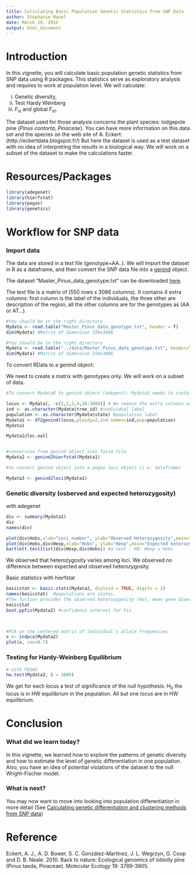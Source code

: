 ```yaml
---
title: Calculating Basic Population Genetic Statistics from SNP Data
author: Stéphanie Manel
date: March 19, 2015
output: html_document
---
```


Introduction
========================================================

In this vignette, you will  calculate basic population genetic statistics from
SNP data using R packages. This statistics serve as exploratory analysis and
requires to work at population level. We will calculate: 

 i. Genetic diversity,
 ii. Test Hardy Weinberg 
 iii. $F_{is}$ and global $F_{st}$.

The dataset used for those analysis concerns the plant species: lodgepole pine
(*Pinus contorta*, *Pinaceae*). You can have more information on this data set and
the species on the web site of A. Eckert:  (http://eckertdata.blogspot.fr/) But
here the dataset is used as a test dataset with no idea of interpreting the
results in a biological way. We will work on a subset of the dataset to make
the calculations faster.

 

Resources/Packages
========================================================



```r
library(adegenet)
library(hierfstat)
library(pegas)
library(genetics)

```


Workflow for SNP data
========================================================
### Import data

The data are stored in a text file (genotype=AA..). We will  import the dataset
in R as a dataframe, and then  convert the SNP data file into a
[genind](http://www.inside-r.org/packages/cran/adegenet/docs/.valid.genind)
object.

The dataset "Master_Pinus_data_genotype.txt" can be downloaded 
[here](https://github.com/NESCent/popgenInfo/tree/master/data/Master_Pinus_data_genotype.txt).

The text file is a matrix of (550 rows x 3086 columns). It contains 4
extra columns: first column is the label of the individuals, the three other are
description of the region, all the other columns are for the genotypes as (AA or
AT...).



```r

#You should be in the right directory
Mydata <- read.table("Master_Pinus_data_genotype.txt", header = T)
dim(Mydata) #Matrix of dimension 550x3086
```

```r
#You should be in the right directory
Mydata <- read.table("../data/Master_Pinus_data_genotype.txt", header=T)
dim(Mydata) #Matrix of dimension 550x3086
```

To convert RData to a genind object:

We need to create a matrix with genotypes only. We will work on a subset of data.

```r

 
#To convert MydataR to genind object (adegent): Mydata2 needs to contain only genotypes

locus <- Mydata[, -c(1,2,3,4,16:3086)] # We remove the extra columns and we keep only 20 SNP (to make calculation faster)  
ind <- as.character(Mydata$tree_id) #individual label
population <- as.character(Mydata$state) #population label
Mydata1 <- df2genind(locus,ploidy=2,ind.names=ind,pop=population)
Mydata1

Mydata1@loc.nall


#conversion from genind object into fasta file
Mydata2 <- genind2hierfstat(Mydata1) 

#to convert genind object into a pegas loci object (i.e. dataframe)

Mydata3 <- genind2loci(Mydata1)

```

### Genetic diversity (osberved and expected heterozygosity) 

with adegenet

```r

div <- summary(Mydata1)
div
names(div)

plot(div$Hobs,xlab="Loci number", ylab="Observed Heterozygosity",main="Observed heterozygosity per locus")
plot(div$Hobs,div$Hexp,xlab="Hobs", ylab="Hexp",main="Expected heterozygosity in function of observed heterozygosity per locus")
bartlett.test(list(div$Hexp,div$Hobs)) #a test : H0: Hexp = Hobs
```
We observed that heterozygosity varies among loci.
We observed no difference between expected and observed heterozygosity.


Basic statistics with hierfstat

```r
basicstat <- basic.stats(Mydata2, diploid = TRUE, digits = 2) 
names(basicstat)  #populations are states.  
#The fuction provides the observed heterozygosity (Ho), mean gene diversities within population (Hs), Fis, and Fst 
basicstat
boot.ppfis(Mydata2) #confidence interval for Fis
 


#PCA on the centered matrix of individual's allele frequencies
x <- indpca(Mydata2) 
plot(x, cex=0.7)

```



### Testing for Hardy-Weinberg Equilibrium  

```r

# with PEGAS
hw.test(Mydata3, B = 1000)
```

We get for each locus a test of significance of the null hypothesis: $H_0$ the
locus is in HW equilibrium in the population. All but one locus are in HW
equilibrium.



Conclusion
========================================================
### What did we learn today?

In this vignette, we learned how to explore the patterns of genetic diversity
and how to estimate the level of genetic differentiation in one population.
Also, you have an idea of potential violations of the dataset to the null
Wright-Fischer model.

### What is next?

You may now want to move into looking into population differentiation in more
detail (See [Calculating genetic differentiation and clustering methods from SNP
data](vignetteDifferentiationSNPbisGithub.html))
 
 
Reference
========================================================

Eckert, A. J., A. D. Bower, S. C. González-Martínez, J. L. Wegrzyn, G. Coop and D. B. Neale. 2010. Back to nature: Ecological genomics of loblolly pine (Pinus taeda, Pinaceae). Molecular Ecology 19: 3789-3805.
